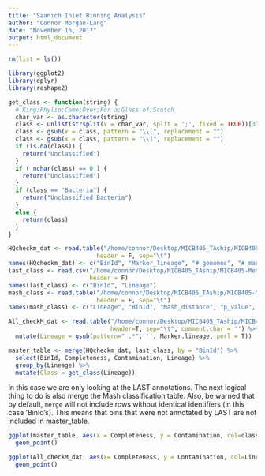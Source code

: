 ```yaml
---
title: "Saanich Inlet Binning Analysis"
author: "Connor Morgan-Lang"
date: "November 16, 2017"
output: html_document
---
```


```r

rm(list = ls())

library(ggplot2)
library(dplyr)
library(reshape2)

get_class <- function(string) {
  # King;Phylip;Came;Over;For a;Glass of;Scotch
  char_var <- as.character(string)
  class <- unlist(strsplit(x = char_var, split = ';', fixed = TRUE))[3]
  class <- gsub(x = class, pattern = "\\[", replacement = "")
  class <- gsub(x = class, pattern = "\\]", replacement = "")
  if (is.na(class)) {
    return("Unclassified")
  }
  if ( nchar(class) == 0 ) {
    return("Unclassified")
  }
  if (class == "Bacteria") {
    return("Unclassified Bacteria")
  }
  else {
    return(class)
  }
}

```

```r

HQcheckm_dat <- read.table("/home/connor/Desktop/MICB405_TAship/MICB405-Metagenomics/GT90Complete_LT5Contam_MAGs_checkM.tsv",
                         header = F, sep="\t")
names(HQcheckm_dat) <- c("BinId", "Marker_lineage", "# genomes", "# markers", "# marker sets", "0", "1", "2", "3", "4", "5+", "Completeness", "Contamination", "Strain_heterogeneity")
last_class <- read.csv("/home/connor/Desktop/MICB405_TAship/MICB405-Metagenomics/LAST_SILVA_classifications.BEST.csv",
                       header = F)
names(last_class) <- c("BinId", "Lineage")
mash_class <- read.table("/home/connor/Desktop/MICB405_TAship/MICB405-Metagenomics/Mash_classifications.BEST.tsv",
                         header = F, sep="\t")
names(mash_class) <- c("Lineage", "BinId", "Mash_distance", "p_value", "Matches")

All_checkM_dat <- read.table("/home/connor/Desktop/MICB405_TAship/MICB405-Metagenomics/SI072_LV_135m_checkM_stdout.tsv",
                             header=T, sep="\t", comment.char = '') %>% 
  mutate(Lineage = gsub(pattern=" .*", '', Marker.lineage, perl = T))

```


```r

master_table <- merge(HQcheckm_dat, last_class, by = "BinId") %>% 
  select(BinId, Completeness, Contamination, Lineage) %>% 
  group_by(Lineage) %>% 
  mutate(Class = get_class(Lineage))

```


In this case we are only looking at the LAST annotations. The next logical thing to do is also merge the Mash classification table. Also, be warned that by default, `merge` will not include rows without identical identifiers (in this case 'BinId's). This means that bins that were not annotated by LAST are not included in master_table. 

```r

ggplot(master_table, aes(x = Completeness, y = Contamination, col=class)) +
  geom_point()

ggplot(All_checkM_dat, aes(x= Completeness, y = Contamination, col=Lineage)) +
  geom_point()

```



